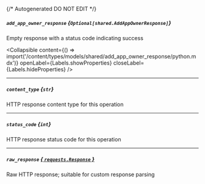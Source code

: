 {/* Autogenerated DO NOT EDIT  */}

##### `add_app_owner_response` *{`Optional[shared.AddAppOwnerResponse]`}*
Empty response with a status code indicating success

<Collapsible content={() => import('/content/types/models/shared/add_app_owner_response/python.mdx')} openLabel={Labels.showProperties} closeLabel={Labels.hideProperties} />


---
##### `content_type` *{`str`}*
HTTP response content type for this operation

---
##### `status_code` *{`int`}*
HTTP response status code for this operation

---
##### `raw_response` [*{ `requests.Response` }*](https://requests.readthedocs.io/en/latest/api/#requests.Response)
Raw HTTP response; suitable for custom response parsing


